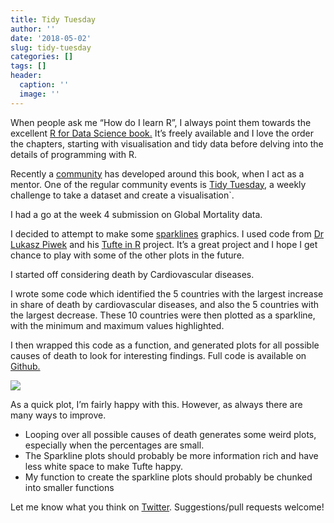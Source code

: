 ```yaml
---
title: Tidy Tuesday
author: ''
date: '2018-05-02'
slug: tidy-tuesday
categories: []
tags: []
header:
  caption: ''
  image: ''
---
```



When people ask me "How do I learn R", I always point them towards the excellent [R for Data Science book.](http://r4ds.had.co.nz/) It's freely available and I love the order the chapters, starting with visualisation and tidy data before delving into the details of programming with R. 

Recently a [community](http://www.rfordatasci.com/) has developed around this book, when I act as a mentor. One of the regular community events is [Tidy Tuesday](https://github.com/rfordatascience/tidytuesday), a weekly challenge to take a dataset and create a visualisation`. 

I had a go at the week 4 submission on Global Mortality data.

I decided to attempt to make some [sparklines](https://www.edwardtufte.com/bboard/q-and-a-fetch-msg?msg_id=0001OR) graphics. I used code from [Dr Lukasz Piwek](https://twitter.com/lukaszpiwek) and his [Tufte in R](http://www.motioninsocial.com/tufte/#sparklines) project. It's a great project and I hope I get chance to play with some of the other plots in the future.

I started off considering death by Cardiovascular diseases. 

I wrote some code which identified the 5 countries with the largest increase in share of death by cardiovascular diseases, and also the 5 countries with the largest decrease. These 10 countries were then plotted as a sparkline, with the minimum and maximum values highlighted. 

I then wrapped this code as a function, and generated plots for all possible causes of death to look for interesting findings. Full code is available on [Github.](https://github.com/trianglegirl/r4ds/tree/master/2018-04-17-global-mortality)

![](https://github.com/trianglegirl/r4ds/blob/master/2018-04-17-global-mortality/figures/sparkline-Cardiovascular%20diseases.png)

As a quick plot, I'm fairly happy with this. However, as always there are many ways to improve. 

* Looping over all possible causes of death generates some weird plots, especially when the percentages are small.
* The Sparkline plots should probably be more information rich and have less white space to make Tufte happy.
* My function to create the sparkline plots should probably be chunked into smaller functions

Let me know what you think on [Twitter](https://twitter.com/trianglegirl). Suggestions/pull requests welcome!
